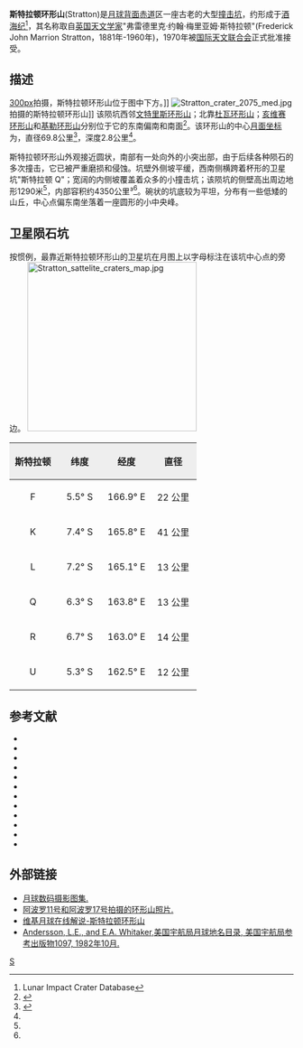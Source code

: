 {{lunar crater data|
 image=Stratton LROC.jpg|240px|
 caption=[[月球勘测轨道器|月球勘测轨道器]]拍摄，照片中部偏上为斯特拉顿环形山，下方左为基勒环形山、右为亥维赛环形山。|
 latitude=5.6|
 N_or_S=S|
 longitude=164.7|
 E_or_W=E|
 diameter=69.8公里|
 depth=2.8公里|
 colong=187|
 eponym=弗雷德里克·约·梅·斯特拉顿}}
'''斯特拉顿环形山'''(Stratton)是[[月球背面|月球背面]][[赤道|赤道]]区一座古老的大型[[撞击坑|撞击坑]]，约形成于[[酒海纪|酒海纪]]<ref name=LICD>Lunar Impact Crater Database</ref>，其名称取自[[英国|英国]][[天文学家|天文学家]]"弗雷德里克·约翰·梅里亚姆·斯特拉顿"(Frederick John Marrion Stratton，1881年-1960年)，1970年被[[国际天文联合会|国际天文联合会]]正式批准接受。

==描述==
[[image:AS11-38-5583.jpg|300px]]拍摄，斯特拉顿环形山位于图中下方。]]
[[Image:Stratton_crater_2075_med.jpg|thumb]]拍摄的斯特拉顿环形山]]
该陨坑西邻[[文特里斯环形山|文特里斯环形山]]；北靠[[杜瓦环形山|杜瓦环形山]]；[[亥维赛环形山|亥维赛环形山]]和[[基勒环形山|基勒环形山]]分别位于它的东南偏南和南面<ref>{{Cite web |url=http://planetarynames.wr.usgs.gov/images/Lunar/lac_85_lo.pdf |title=Crater Stratton on LAC-85 map |accessdate=2016-07-02 |archive-date=2013-02-20 |archive-url=https://web.archive.org/web/20130220180332/http://planetarynames.wr.usgs.gov/images/Lunar/lac_85_lo.pdf |dead-url=no }}</ref>。该环形山的中心[[月面坐标|月面坐标]]为{{Coord|5.6|S|164.7|E|globe:Moon|nogoogle=1|noosm=1}}，直径69.8公里<ref name="IAU">{{Cite web |url=http://planetarynames.wr.usgs.gov/Feature/5722 |title=Directory of the International Astronomical Union |accessdate=2016-07-02 |archive-date=2017-08-20 |archive-url=https://web.archive.org/web/20170820202437/https://planetarynames.wr.usgs.gov/Feature/5722 |dead-url=no }}</ref>，深度2.8公里<ref name="LICD"/>。

斯特拉顿环形山外观接近圆状，南部有一处向外的小突出部，由于后续各种陨石的多次撞击，它已被严重磨损和侵蚀。坑壁外侧坡平缓，西南侧横跨着杯形的卫星坑"斯特拉顿 Q"；宽阔的内侧坡覆盖着众多的小撞击坑；该陨坑的侧壁高出周边地形1290米<ref name="LICD"/>，内部容积约4350公里³<ref name="LICD"/>。碗状的坑底较为平坦，分布有一些低矮的山丘，中心点偏东南坐落着一座圆形的小中央峰。

==卫星陨石坑==
按惯例，最靠近斯特拉顿环形山的卫星坑在月图上以字母标注在该坑中心点的旁边。
[[Image:Stratton_sattelite_craters_map.jpg|300px]]

{| class="wikitable"
!width="25%" style="background:#eeeeee;" |斯特拉顿
!width="25%" style="background:#eeeeee;" |纬度
!width="25%" style="background:#eeeeee;" |经度
!width="25%" style="background:#eeeeee;" |直径
|-
|align="center"|F
|align="center"|5.5° S
|align="center"|166.9° E
|align="center"|22 公里
|-
|align="center"|K
|align="center"|7.4° S
|align="center"|165.8° E
|align="center"|41 公里
|-
|align="center"|L
|align="center"|7.2° S
|align="center"|165.1° E
|align="center"|13 公里
|-
|align="center"|Q
|align="center"|6.3° S
|align="center"|163.8° E
|align="center"|13 公里
|-
|align="center"|R
|align="center"|6.7° S
|align="center"|163.0° E
|align="center"|14 公里
|-
|align="center"|U
|align="center"|5.3° S
|align="center"|162.5° E
|align="center"|12 公里
|}{{clear}}
==参考文献==
{{reflist}}
{{refbegin}}
* {{cite book
  | last1 = Andersson
  | first1 = L. E.
  | last2 = Whitaker
  | first2 = E. A.
  | authorlink2 = Ewen Whitaker
  | date = 1982
  | title = [[NASA|NASA]] Catalogue of Lunar Nomenclature
  | publisher = NASA RP-1097
  | ref = harv
  }}
* {{cite web
  | last = Blue
  | first = Jennifer
  | date = July 25, 2007
  | title = Gazetteer of Planetary Nomenclature
  | publisher = [[United_States_Geological_Survey|USGS]]
  | url = http://planetarynames.wr.usgs.gov/
  | accessdate = 2007-08-05
  | ref = harv
  | archive-date = 2015-05-26
  | archive-url = https://web.archive.org/web/20150526164842/http://planetarynames.wr.usgs.gov/
  | dead-url = no
  }}
* {{cite book
  | last1 = Bussey
  | first1 = B.
  | authorlink1 = Ben Bussey
  | last2 = Spudis
  | first2 = P.
  | authorlink2 = Paul Spudis
  | date = 2004
  | title = The Clementine Atlas of the Moon
  | publisher = Cambridge University Press
  | location = New York
  | isbn = 978-0-521-81528-4
  | ref = harv
  }}
* {{cite book
  | last1 = Cocks
  | first1 = Elijah E.
  | last2 = Cocks
  | first2 = Josiah C.
  | date = 1995
  | title = Who's Who on the Moon: A Biographical Dictionary of Lunar Nomenclature
  | url = https://archive.org/details/isbn_9780936389271
  | publisher = Tudor Publishers
  | isbn = 978-0-936389-27-1
  | ref = harv
  }}
* {{cite web
  | last = McDowell
  | first = Jonathan
  | date = July 15, 2007
  | url = http://host.planet4589.org/astro/lunar/
  | title = Lunar Nomenclature
  | publisher = Jonathan's Space Report
  | accessdate = 2007-10-24
  | ref = harv
  | archive-date = 2015-01-12
  | archive-url = https://web.archive.org/web/20150112233439/http://host.planet4589.org/astro/lunar/
  | dead-url = no
  }}
* {{cite journal| last1 = Menzel| first1 = D. H.| last2 = Minnaert| first2 = M.| last3 = Levin| first3 = B.| last4 = Dollfus| first4 = A.| last5 = Bell| first5 = B.| title = Report on Lunar Nomenclature by the Working Group of Commission 17 of the IAU| doi = 10.1007/BF00171763| journal = Space Science Reviews| volume = 12| issue = 2| pages = 136–186| date = 1971| bibcode = 1971SSRv...12..136M| ref = harv}}
* {{cite book
  | first = Patrick
  | last = Moore
  | authorlink = Patrick Moore
  | date = 2001
  | title = On the Moon
  | url = https://archive.org/details/patrickmooreonmo00patr
  | publisher = Sterling Publishing Co.
  | isbn = 978-0-304-35469-6
  | ref = harv
  }}
* {{cite book
  | first = Fred W.
  | last = Price
  | date = 1988
  | title = The Moon Observer's Handbook
  | publisher = Cambridge University Press
  | isbn = 978-0-521-33500-3
  | ref = harv
  }}
* {{cite book
  | last = Rükl
  | first = Antonín
  | authorlink = Antonín Rükl
  | date = 1990
  | title = Atlas of the Moon
  | publisher = Kalmbach Books
  | isbn = 978-0-913135-17-4
  | ref = harv
  }}
* {{cite book
  | last = Webb
  | first = Rev. T. W.
  | authorlink = Thomas William Webb
  | date = 1962
  | title = Celestial Objects for Common Telescopes
  | url = https://archive.org/details/celestialobjects00webb
  | edition = 6th revised
  | publisher = Dover
  | isbn = 978-0-486-20917-3
  | ref = harv
  }}
* {{cite book
  | first = Ewen A.
  | last = Whitaker
  | authorlink = Ewen Whitaker
  | date = 1999
  | title = Mapping and Naming the Moon
  | publisher = Cambridge University Press
  | isbn = 978-0-521-62248-6
  | ref = harv
  }}
* {{cite book
  | first = Peter T.
  | last = Wlasuk
  | date = 2000
  | title = Observing the Moon
  | publisher = Springer
  | isbn = 978-1-85233-193-1
  | ref = harv
 }}
{{refend}}

==外部链接==
*[http://www.lpi.usra.edu/resources/lunar_orbiter/bin/srch_nam.shtml?Stratton%7C0 月球数码摄影图集.] {{Wayback|url=http://www.lpi.usra.edu/resources/lunar_orbiter/bin/srch_nam.shtml?Stratton%7C0 |date=20170820162333 }}
*[http://www.lpi.usra.edu/resources/apollo/search/feature/?feature=Stratton 阿波罗11号和阿波罗17号拍摄的环形山照片.] {{Wayback|url=http://www.lpi.usra.edu/resources/apollo/search/feature/?feature=Stratton |date=20180531041950 }}
*[http://the-moon.wikispaces.com/Stratton 维基月球在线解说-斯特拉顿环形山] {{Wayback|url=http://the-moon.wikispaces.com/Stratton |date=20180302060849 }}
*[http://planet4589.org/astro/lunar/RP-1097.pdf Andersson, L.E., and E.A. Whitaker,美国宇航局月球地名目录, 美国宇航局参考出版物1097, 1982年10月.] {{Wayback|url=http://planet4589.org/astro/lunar/RP-1097.pdf |date=20141006125838 }}

[[Category:月球环形山|S]]
{{月球環形山 (R-S)}}